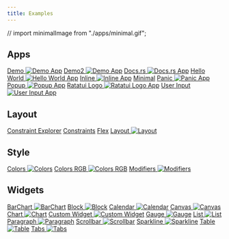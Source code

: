 ```yaml
---
title: Examples
---
```


// import minimalImage from "./apps/minimal.gif";

## Apps

[Demo <Image src={demoImage} alt="Demo App"/>](./apps/demo)
[Demo2 <Image src={demo2Image} alt="Demo App"/>](./apps/demo2)
[Docs.rs <Image src={docsrsImage} alt="Docs.rs App"/>](./apps/docsrs)
[Hello World <Image src={helloWorldImage} alt="Hello World App"/>](./apps/hello_world)
[Inline <Image src={inlineImage} alt="Inline App"/>](./apps/inline) [Minimal](./apps/minimal)
[Panic <Image src={panicImage} alt="Panic App"/>](./apps/panic)
[Popup <Image src={popupImage} alt="Popup App"/>](./apps/popup)
[Ratatui Logo <Image src={ratatuiLogoImage} alt="Ratatui Logo App"/>](./apps/ratatui_logo)
[User Input <Image src={userInputImage} alt="User Input App"/>](./apps/user_input)

## Layout


[Constraint Explorer](./layout/constraint-explorer) [Constraints](./layout/constraints)
[Flex](./layout/flex) [Layout <Image src={layoutImage} alt="Layout"/>](./layout/layout)

## Style


[Colors <Image src={colorsImage} alt="Colors"/>](./style/colors)
[Colors RGB <Image src={colorsRgbImage} alt="Colors RGB"/>](./style/colors_rgb)
[Modifiers <Image src={modifiersImage} alt="Modifiers"/>](./style/modifiers)

## Widgets


[BarChart <Image src={barchartImage} alt="BarChart"/>](./widgets/barchart)
[Block <Image src={blockImage} alt="Block"/>](./widgets/block)
[Calendar <Image src={calendarImage} alt="Calendar"/>](./widgets/calendar)
[Canvas <Image src={canvasImage} alt="Canvas"/>](./widgets/canvas)
[Chart <Image src={chartImage} alt="Chart"/>](./widgets/chart)
[Custom Widget <Image src={customWidgetImage} alt="Custom Widget"/>](./widgets/custom_widget)
[Gauge <Image src={gaugeImage} alt="Gauge"/>](./widgets/gauge)
[List <Image src={listImage} alt="List"/>](./widgets/list)
[Paragraph <Image src={paragraphImage} alt="Paragraph"/>](./widgets/paragraph)
[Scrollbar <Image src={scrollbarImage} alt="Scrollbar"/>](./widgets/scrollbar)
[Sparkline <Image src={sparklineImage} alt="Sparkline"/>](./widgets/sparkline)
[Table <Image src={tableImage} alt="Table"/>](./widgets/table)
[Tabs <Image src={tabsImage} alt="Tabs"/>](./widgets/tabs)
